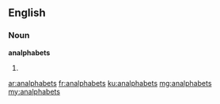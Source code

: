 ==English==

===Noun===
'''analphabets'''

# {{plural of|analphabet}}

[[ar:analphabets]]
[[fr:analphabets]]
[[ku:analphabets]]
[[mg:analphabets]]
[[my:analphabets]]